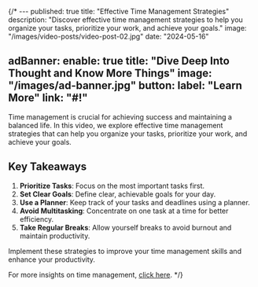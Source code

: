 {/* ---
published: true
title: "Effective Time Management Strategies"
description: "Discover effective time management strategies to help you organize your tasks, prioritize your work, and achieve your goals."
image: "/images/video-posts/video-post-02.jpg"
date: "2024-05-16"

adBanner:
  enable: true
  title: "Dive Deep Into Thought and Know More Things"
  image: "/images/ad-banner.jpg"
  button:
    label: "Learn More"
    link: "#!"
---

Time management is crucial for achieving success and maintaining a balanced life. In this video, we explore effective time management strategies that can help you organize your tasks, prioritize your work, and achieve your goals.

<CustomVideo title="" type="youtube" video_id="iONDebHX9qk" />

## Key Takeaways

1. **Prioritize Tasks**: Focus on the most important tasks first.
2. **Set Clear Goals**: Define clear, achievable goals for your day.
3. **Use a Planner**: Keep track of your tasks and deadlines using a planner.
4. **Avoid Multitasking**: Concentrate on one task at a time for better efficiency.
5. **Take Regular Breaks**: Allow yourself breaks to avoid burnout and maintain productivity.

Implement these strategies to improve your time management skills and enhance your productivity.

For more insights on time management, [click here](#!). */}
